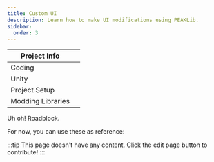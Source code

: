 ```yaml
---
title: Custom UI
description: Learn how to make UI modifications using PEAKLib.
sidebar:
  order: 3
---
```



| Project Info | |
| --- | --- |
| Coding | <Badge text="Required" variant="danger" /> |
| Unity | <Badge text="Not Used" variant="success" /> |
| Project Setup | <Badge text="Simple" variant="success" /> |
| Modding Libraries | <Badge text="PEAKLib.UI" /> |

Uh oh! Roadblock.

For now, you can use these as reference:

<LinkCard
  title="PEAKLib.ModConfig/Plugin.cs"
  href="https://github.com/PEAKModding/PEAKLib/blob/main/src/PEAKLib.ModConfig/Plugin.cs"
  description="ModConfig uses PEAKLib.UI for its UI modifications which can be used as reference"
  target="_blank"
/>

<LinkCard
  title="PEAKLib.UI"
  href="https://github.com/PEAKModding/PEAKLib/blob/main/src/PEAKLib.UI/"
  description="Use PEAKLib.UI source code as reference"
  target="_blank"
/>

:::tip
This page doesn't have any content. Click the edit page button to contribute!
:::